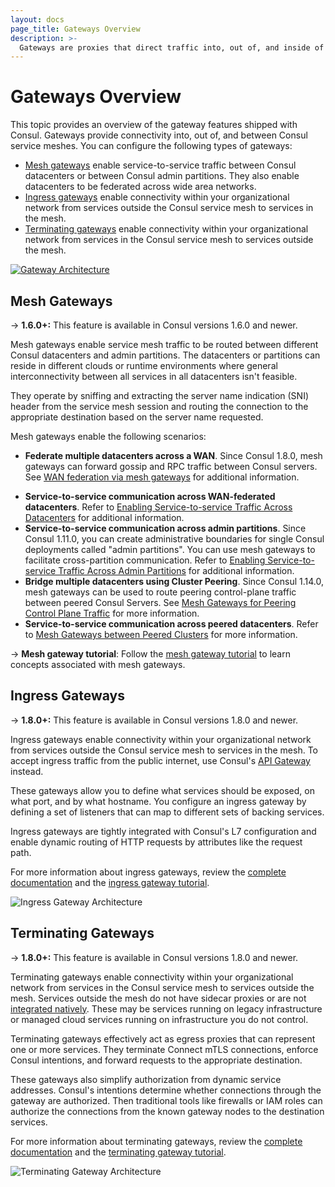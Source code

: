```yaml
---
layout: docs
page_title: Gateways Overview
description: >-
  Gateways are proxies that direct traffic into, out of, and inside of Consul's service mesh. They secure communication with external or non-mesh network resources and enable services on different runtimes, cloud providers, or with overlapping IP addresses to communicate with each other.
---
```


# Gateways Overview

This topic provides an overview of the gateway features shipped with Consul. Gateways provide connectivity into, out of, and between Consul service meshes. You can configure the following types of gateways:

- [Mesh gateways](#mesh-gateways) enable service-to-service traffic between Consul datacenters or between Consul admin partitions. They also enable datacenters to be federated across wide area networks.
- [Ingress gateways](#ingress-gateways) enable connectivity within your organizational network from services outside the Consul service mesh to services in the mesh.
- [Terminating gateways](#terminating-gateways) enable connectivity within your organizational network from services in the Consul service mesh to services outside the mesh.

[![Gateway Architecture](https://consul.io/img/consul-connect/svgs/consul_gateway_overview.svg)](https://consul.io/img/consul-connect/svgs/consul_gateway_overview.svg)

## Mesh Gateways

-> **1.6.0+:** This feature is available in Consul versions 1.6.0 and newer.

Mesh gateways enable service mesh traffic to be routed between different Consul datacenters and admin partitions. The datacenters or partitions can reside
in different clouds or runtime environments where general interconnectivity between all services in all datacenters
isn't feasible.

They operate by sniffing and extracting the server name indication (SNI) header from the service mesh session and routing the connection to the appropriate destination based on the server name requested.

Mesh gateways enable the following scenarios:

* **Federate multiple datacenters across a WAN**. Since Consul 1.8.0, mesh gateways can forward gossip and RPC traffic between Consul servers. See [WAN federation via mesh gateways](/consul/docs/connect/gateways/mesh-gateway/wan-federation-via-mesh-gateways) for additional information.
- **Service-to-service communication across WAN-federated datacenters**. Refer to [Enabling Service-to-service Traffic Across Datacenters](/consul/docs/connect/gateways/mesh-gateway/service-to-service-traffic-wan-datacenters) for additional information.
- **Service-to-service communication across admin partitions**. Since Consul 1.11.0, you can create administrative boundaries for single Consul deployments called "admin partitions". You can use mesh gateways to facilitate cross-partition communication. Refer to [Enabling Service-to-service Traffic Across Admin Partitions](/consul/docs/connect/gateways/mesh-gateway/service-to-service-traffic-partitions) for additional information.
- **Bridge multiple datacenters using Cluster Peering**. Since Consul 1.14.0, mesh gateways can be used to route peering control-plane traffic between peered Consul Servers. See [Mesh Gateways for Peering Control Plane Traffic](/consul/docs/connect/gateways/mesh-gateway/peering-via-mesh-gateways) for more information.
- **Service-to-service communication across peered datacenters**. Refer to [Mesh Gateways between Peered Clusters](/consul/docs/connect/gateways/mesh-gateway/service-to-service-traffic-peers) for more information.

-> **Mesh gateway tutorial**: Follow the [mesh gateway tutorial](/consul/tutorials/developer-mesh/service-mesh-gateways) to learn concepts associated with mesh gateways.

## Ingress Gateways

-> **1.8.0+:** This feature is available in Consul versions 1.8.0 and newer.

Ingress gateways enable connectivity within your organizational network from services outside the Consul service mesh
to services in the mesh. To accept ingress traffic from the public internet, use Consul's
[API Gateway](https://www.hashicorp.com/blog/announcing-hashicorp-consul-api-gateway) instead.

These gateways allow you to define what services should be exposed, on what port, and by what hostname. You configure
an ingress gateway by defining a set of listeners that can map to different sets of backing services.

Ingress gateways are tightly integrated with Consul's L7 configuration and enable dynamic routing of HTTP requests by
attributes like the request path.

For more information about ingress gateways, review the [complete documentation](/consul/docs/connect/gateways/ingress-gateway)
and the [ingress gateway tutorial](/consul/tutorials/developer-mesh/service-mesh-ingress-gateways).

![Ingress Gateway Architecture](/img/ingress-gateways.png)

## Terminating Gateways

-> **1.8.0+:** This feature is available in Consul versions 1.8.0 and newer.

Terminating gateways enable connectivity within your organizational network from services in the Consul service mesh
to services outside the mesh.
Services outside the mesh do not have sidecar proxies or are not [integrated natively](/consul/docs/connect/native).
These may be services running on legacy infrastructure or managed cloud services running on
infrastructure you do not control.

Terminating gateways effectively act as egress proxies that can represent one or more services. They terminate Connect
mTLS connections, enforce Consul intentions, and forward requests to the appropriate destination.

These gateways also simplify authorization from dynamic service addresses. Consul's intentions determine whether
connections through the gateway are authorized. Then traditional tools like firewalls or IAM roles can authorize the
connections from the known gateway nodes to the destination services.

For more information about terminating gateways, review the [complete documentation](/consul/docs/connect/gateways/terminating-gateway)
and the [terminating gateway tutorial](https://learn.hashicorp.com/tutorials/consul/teminating-gateways-connect-external-services).

![Terminating Gateway Architecture](/img/terminating-gateways.png)
